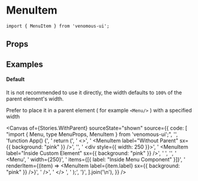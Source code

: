 
<Meta of={Stories} />

# MenuItem

```tsx
import { MenuItem } from 'venomous-ui';
```

## Props

<Controls />
<Canvas of={Stories.Default} />

## Examples

#### Default

It is not recommended to use it directly, the width defaults to `100%` of the parent element's width.

Prefer to place it in a parent element ( for example `<Menu/>` ) with a specified width

<Canvas
  of={Stories.WithParent}
  sourceState="shown"
  source={{
    code: [
      "import { Menu, type MenuProps, MenuItem } from 'venomous-ui';",
      '',
      'function App() {',
      '  return (',
      '    <>',
      '      <MenuItem label="Without Parent" sx={{ background: "pink" }} />',
      '',
      '      <div style={{ width: 250 }}>',
      '        <MenuItem label="Inside Custom Element" sx={{ background: "pink" }} />',
      '      </div>',
      '',
      '      <Menu',
      '        width={250}',
      '        items={[{ label: "Inside Menu Component" }]}',
      '        renderItem={(item) => <MenuItem label={item.label} sx={{ background: "pink" }} />}',
      '      />',
      '    </> ',
      '  );',
      '}',
    ].join('\n'),
  }}
/>
